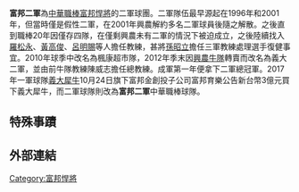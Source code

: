 '''富邦二軍'''為[[中華職棒|中華職棒]][[富邦悍將|富邦悍將]]的二軍球團。二軍隊伍最早源起在1996年和2001年，但當時僅是假性二軍，在2001年興農解約多名二軍球員後隨之解散。之後直到職棒20年因僅存四隊，在僅剩興農未有二軍的情況下被迫成立，之後陸續找入[[羅松永|羅松永]]、[[黃高俊|黃高俊]]、[[呂明賜|呂明賜]]等人擔任教練，甚將[[孫昭立|孫昭立]]擔任三軍教練處理選手復健事宜。2010年球季中改名為楓康超市隊，2012年季末因[[興農牛隊|興農牛隊]]轉賣而改名為義大二軍，並由前牛隊教練陳威志擔任總教練。成軍第一年便拿下二軍總冠軍。2017年一軍球隊[[義大犀牛|義大犀牛]]10月24日旗下富邦金創投子公司富邦育樂公告新台幣3億元買下義大犀牛，而二軍球隊則改為'''富邦二軍'''中華職棒球隊。

== 特殊事蹟 ==

== 外部連結 ==
{{台灣棒球維基館|富邦二軍}}

{{棒球小作品}}
{{Chinese Professional Baseball League}}

[[Category:富邦悍將|Category:富邦悍將]]